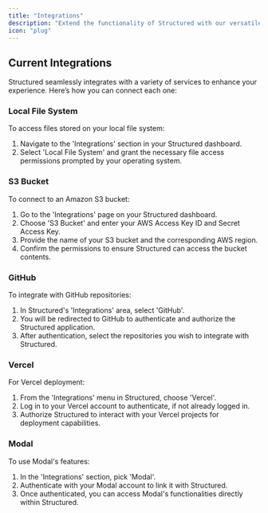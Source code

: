 ```yaml
---
title: "Integrations"
description: "Extend the functionality of Structured with our versatile integration options."
icon: "plug"
---
```


## Current Integrations

Structured seamlessly integrates with a variety of services to enhance your experience. Here’s how you can connect each one:

### Local File System

To access files stored on your local file system:

1. Navigate to the 'Integrations' section in your Structured dashboard.
2. Select 'Local File System' and grant the necessary file access permissions prompted by your operating system.

### S3 Bucket

To connect to an Amazon S3 bucket:

1. Go to the 'Integrations' page on your Structured dashboard.
2. Choose 'S3 Bucket' and enter your AWS Access Key ID and Secret Access Key.
3. Provide the name of your S3 bucket and the corresponding AWS region.
4. Confirm the permissions to ensure Structured can access the bucket contents.

### GitHub

To integrate with GitHub repositories:

1. In Structured's 'Integrations' area, select 'GitHub'.
2. You will be redirected to GitHub to authenticate and authorize the Structured application.
3. After authentication, select the repositories you wish to integrate with Structured.

### Vercel

For Vercel deployment:

1. From the 'Integrations' menu in Structured, choose 'Vercel'.
2. Log in to your Vercel account to authenticate, if not already logged in.
3. Authorize Structured to interact with your Vercel projects for deployment capabilities.

### Modal

To use Modal's features:

1. In the 'Integrations' section, pick 'Modal'.
2. Authenticate with your Modal account to link it with Structured.
3. Once authenticated, you can access Modal's functionalities directly within Structured.
